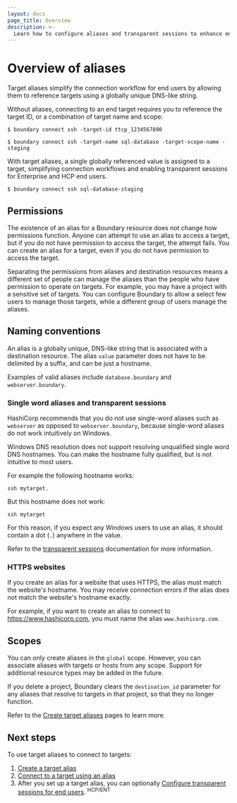 ```yaml
---
layout: docs
page_title: Overview
description: >-
  Learn how to configure aliases and transparent sessions to enhance end-user workflows and simplify target access.
---
```


# Overview of aliases

Target aliases simplify the connection workflow for end users by allowing them to reference targets using a globally unique DNS-like string.

Without aliases, connecting to an end target requires you to reference the target ID, or a combination of target name and scope:

```shell-session
$ boundary connect ssh -target-id ttcp_1234567890
```

```shell-session
$ boundary connect ssh -target-name sql-database -target-scope-name -staging
```

With target aliases, a single globally referenced value is assigned to a target, simplifying connection workflows and enabling transparent sessions for Enterprise and HCP end users.

```shell-session
$ boundary connect ssh sql-database-staging
```

## Permissions

The existence of an alias for a Boundary resource does not change how permissions function. Anyone can attempt to use an alias to access a target, but if you do not have permission to access the target, the attempt fails. You can create an alias for a target, even if you do not have permission to access the target.

Separating the permissions from aliases and destination resources means a different set of people can manage the aliases than the people who have permission to operate on targets. For example, you may have a project with a sensitive set of targets. You can configure Boundary to allow a select few users to manage those targets, while a different group of users manage the aliases.

## Naming conventions

An alias is a globally unique, DNS-like string that is associated with a destination resource. The alias `value` parameter does not have to be delimited by a suffix, and can be just a hostname.

Examples of valid aliases include `database.boundary` and `webserver.boundary`.

### Single word aliases and transparent sessions

HashiCorp recommends that you do not use single-word aliases such as `webserver` as opposed to `webserver.boundary`, because single-word aliases do not work intuitively on Windows.

Windows DNS resolution does not support resolving unqualified single word DNS hostnames. You can make the hostname fully qualified, but is not intuitive to most users.

For example the following hostname works:

```
ssh mytarget.
```

But this hostname does not work:

```
ssh mytarget
```

For this reason, if you expect any Windows users to use an alias, it should contain a dot (`.`) anywhere in the value.

Refer to the [transparent sessions](/boundary/docs/concepts/transparent-sessions) documentation for more information.

### HTTPS websites

If you create an alias for a website that uses HTTPS, the alias must match the website's hostname.
You may receive connection errors if the alias does not match the website's hostname exactly.

For example, if you want to create an alias to connect to https://www.hashicorp.com, you must name the alias `www.hashicorp.com`.

## Scopes

You can only create aliases in the `global` scope. However, you can associate aliases with targets or hosts from any scope. Support for additional resource types may be added in the future.

If you delete a project, Boundary clears the `destination_id` parameter for any aliases that resolve to targets in that project, so that they no longer function.

Refer to the [Create target aliases](/boundary/docs/targets/configuration/create-target-alias) pages to learn more.

## Next steps

To use target aliases to connect to targets:

1. [Create a target alias](/boundary/docs/targets/configuration/create-target-alias)
1. [Connect to a target using an alias](/boundary/docs/targets/connections/connect-target-alias)
1. After you set up a target alias, you can optionally [Configure transparent sessions for end users](/boundary/docs/targets/configuration/configure-transparent-sessions). <sup>HCP/ENT</sup>